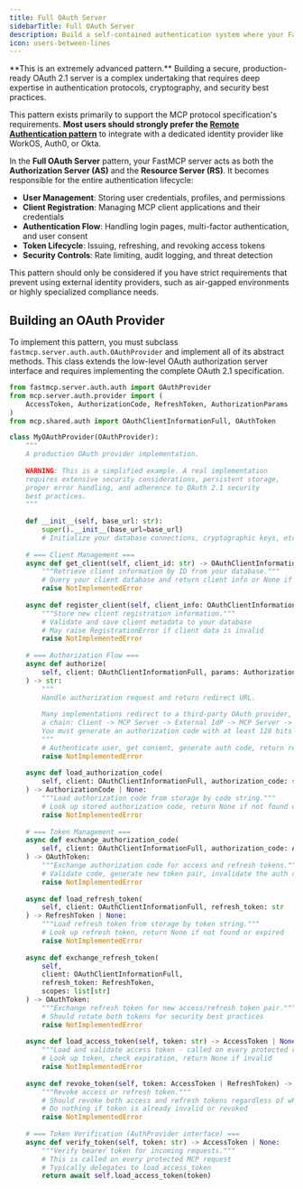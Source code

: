 ```yaml
---
title: Full OAuth Server
sidebarTitle: Full OAuth Server
description: Build a self-contained authentication system where your FastMCP server manages users, issues tokens, and validates them.
icon: users-between-lines
---
```



<VersionBadge version="2.11.0" />

<Warning>
**This is an extremely advanced pattern.** Building a secure, production-ready OAuth 2.1 server is a complex undertaking that requires deep expertise in authentication protocols, cryptography, and security best practices.

This pattern exists primarily to support the MCP protocol specification's requirements. **Most users should strongly prefer the [Remote Authentication pattern](/servers/auth/remote-authorization)** to integrate with a dedicated identity provider like WorkOS, Auth0, or Okta.
</Warning>

In the **Full OAuth Server** pattern, your FastMCP server acts as both the **Authorization Server (AS)** and the **Resource Server (RS)**. It becomes responsible for the entire authentication lifecycle:

- **User Management**: Storing user credentials, profiles, and permissions
- **Client Registration**: Managing MCP client applications and their credentials  
- **Authentication Flow**: Handling login pages, multi-factor authentication, and user consent
- **Token Lifecycle**: Issuing, refreshing, and revoking access tokens
- **Security Controls**: Rate limiting, audit logging, and threat detection

This pattern should only be considered if you have strict requirements that prevent using external identity providers, such as air-gapped environments or highly specialized compliance needs.

## Building an OAuth Provider

To implement this pattern, you must subclass `fastmcp.server.auth.auth.OAuthProvider` and implement all of its abstract methods. This class extends the low-level OAuth authorization server interface and requires implementing the complete OAuth 2.1 specification.

```python
from fastmcp.server.auth.auth import OAuthProvider
from mcp.server.auth.provider import (
    AccessToken, AuthorizationCode, RefreshToken, AuthorizationParams
)
from mcp.shared.auth import OAuthClientInformationFull, OAuthToken

class MyOAuthProvider(OAuthProvider):
    """
    A production OAuth provider implementation.
    
    WARNING: This is a simplified example. A real implementation
    requires extensive security considerations, persistent storage,
    proper error handling, and adherence to OAuth 2.1 security
    best practices.
    """
    
    def __init__(self, base_url: str):
        super().__init__(base_url=base_url)
        # Initialize your database connections, cryptographic keys, etc.
    
    # === Client Management ===
    async def get_client(self, client_id: str) -> OAuthClientInformationFull | None:
        """Retrieve client information by ID from your database."""
        # Query your client database and return client info or None if not found
        raise NotImplementedError
    
    async def register_client(self, client_info: OAuthClientInformationFull) -> None:
        """Store new client registration information."""
        # Validate and save client metadata to your database
        # May raise RegistrationError if client data is invalid
        raise NotImplementedError
    
    # === Authorization Flow ===
    async def authorize(
        self, client: OAuthClientInformationFull, params: AuthorizationParams
    ) -> str:
        """
        Handle authorization request and return redirect URL.
        
        Many implementations redirect to a third-party OAuth provider, creating
        a chain: Client -> MCP Server -> External IdP -> MCP Server -> Client.
        You must generate an authorization code with at least 128 bits of entropy.
        """
        # Authenticate user, get consent, generate auth code, return redirect URL
        raise NotImplementedError
    
    async def load_authorization_code(
        self, client: OAuthClientInformationFull, authorization_code: str
    ) -> AuthorizationCode | None:
        """Load authorization code from storage by code string."""
        # Look up stored authorization code, return None if not found or expired
        raise NotImplementedError
    
    # === Token Management ===
    async def exchange_authorization_code(
        self, client: OAuthClientInformationFull, authorization_code: AuthorizationCode
    ) -> OAuthToken:
        """Exchange authorization code for access and refresh tokens."""
        # Validate code, generate new token pair, invalidate the auth code
        raise NotImplementedError
    
    async def load_refresh_token(
        self, client: OAuthClientInformationFull, refresh_token: str
    ) -> RefreshToken | None:
        """Load refresh token from storage by token string."""
        # Look up refresh token, return None if not found or expired
        raise NotImplementedError
    
    async def exchange_refresh_token(
        self, 
        client: OAuthClientInformationFull, 
        refresh_token: RefreshToken,
        scopes: list[str]
    ) -> OAuthToken:
        """Exchange refresh token for new access/refresh token pair."""
        # Should rotate both tokens for security best practices
        raise NotImplementedError
    
    async def load_access_token(self, token: str) -> AccessToken | None:
        """Load and validate access token - called on every protected request."""
        # Look up token, check expiration, return None if invalid
        raise NotImplementedError
    
    async def revoke_token(self, token: AccessToken | RefreshToken) -> None:
        """Revoke access or refresh token."""
        # Should revoke both access and refresh tokens regardless of which is provided
        # Do nothing if token is already invalid or revoked
        raise NotImplementedError
    
    # === Token Verification (AuthProvider interface) ===
    async def verify_token(self, token: str) -> AccessToken | None:
        """Verify bearer token for incoming requests."""
        # This is called on every protected MCP request
        # Typically delegates to load_access_token
        return await self.load_access_token(token)
```
